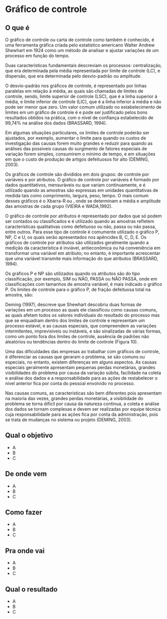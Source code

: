 # Gráfico de controle

## O que é {.unnumbered}

O gráfico de controle ou carta de controle como também é conhecido, é uma ferramenta gráfica criada pelo estatístico americano Walter Andrew Shewhart em 1924 como um método de analisar e ajustar variações de um processo em função do tempo. 

Duas características fundamentais descreviam os processos: centralização, que era determinada pela média representada por limite de controle (LC), e dispersão, que era determinada pelo desvio-padrão ou amplitude.

O desvio-padrão nos gráficos de controle, é representado por linhas paralelas em relação à média, as quais são chamadas de limites de controle, sendo, limite superior de controle (LSC), que é a linha superior à média, e limite inferior de controle (LIC), que é a linha inferior à média e não pode ser menor que zero. Um valor comum utilizado no estabelecimento de limites em um gráfico de controle é  e pode ser justificado pelos bons resultados obtidos na prática, com o nível de confiança estabelecido de 99,74% na análise dos dados (BRASSARD, 1994).

Em algumas situações particulares, os limites de controle poderão ser ajustados, por exemplo, aumentar o limite para   quando os custos de investigação das causas forem muito grandes e reduzir para   quando as análises das possíveis causas do surgimento de fatores especiais de variação forem simples, consumirem o mínimo de tempo, e em situações em que o custo de produção de artigos defeituosos for alto (DEMING, 2003).

Os gráficos de controle são divididos em dois grupos: de controle por variáveis e por atributos. O gráfico de controle por variáveis é formado por dados quantitativos, mensuráveis ou que variam continuamente, e é utilizado quando as amostras são expressas em unidades quantitativas de medida tais como comprimento, largura, peso, tempo. O mais comum desses gráficos é o Xbarra-R ou  , onde se determinam a média e amplitude das amostras de cada grupo (VIEIRA e WADA,1992).

O gráfico de controle por atributos é representado por dados que só podem ser contados ou classificados e é utilizado quando as amostras refletem características qualitativas como defeituoso ou não, passa ou não passa, entre outros. Para esse tipo de controle é comumente utilizado o gráfico P, NP, C e U, os quais serão apresentados nos apêncides B, C, D, E. Os gráficos de controle por atributos são utilizados geralmente quando a medição da característica é inviável, antieconômica ou há conveniência em transformar uma variável em atributo; no entanto, é importante acrescentar que uma variável transmite mais informação do que atributos (BRASSARD, 1994).

Os gráficos P e NP são utilizados quando os atributos são do tipo classificação, por exemplo, SIM ou NÃO, PASSA ou NÃO PASSA, onde em classificações com tamanhos de amostra variável, é mais indicado o gráfico P.
Os limites de controle para o gráfico P, de fração defeituosa total na
amostra, são:
 
Deming (1997), descreve que Shewhart descobriu duas formas de variações em um processo as quais ele classificou como causas comuns, as quais afetam todos os valores individuais do resultado do processo mas que se enquadram dentro dos limites de controle e representam um processo estável, e as causas especiais, que compreendem as variações intermitentes, imprevisíveis ou instáveis, e são sinalizadas de várias formas, como um ponto fora dos limites de controle, ausência de padrões não aleatórios ou tendências dentro do limite de controle (Figura 10).
 

Uma das dificuldades das empresas ao trabalhar com gráficos de controle, é diferenciar as causas que geraram o problema, se são comuns ou especiais, no entanto, existem diferenças em alguns aspectos. As causas especiais geralmente apresentam pequenas perdas monetárias, grandes visibilidades do problema por causa da variação súbita, facilidade na coleta e análise dos dados e a responsabilidade para as ações de restabelecer o nível anterior fica por conta do pessoal envolvido no processo. 

Nas causas comuns, as características são bem diferentes pois apresentam na maioria das vezes, grandes perdas monetárias, a visibilidade do problema se torna difícil por causa da natureza contínua, a coleta e análise dos dados se tornam complexas e devem ser realizadas por equipe técnica cuja responsabilidade para as ações fica por conta da administração, pois se trata de mudanças no sistema ou projeto (DEMING, 2003).



## Qual o objetivo {.unnumbered}

- A
- B
- C

## De onde vem {.unnumbered}

- A
- B
- C

## Como fazer {.unnumbered}

- A
- B
- C

## Pra onde vai {.unnumbered}

- A
- B
- C

## Qual o resultado {.unnumbered}

- A
- B
- C

